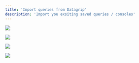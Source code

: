```yaml
---
title: 'Import queries from Datagrip'
description: 'Import you exsiting saved queries / consoles'
---
```


<AccordionGroup>


  <Accordion title="Import from files">

<img
  src="/images/dg_import_files.png"
/>

<Steps>

<Step title = "Go to DataGrip and open files CMD+2 or ALT+2"> </Step>

<Step title = "Right click on the relevant folder -> Open in -> Finder/Location"> </Step>

<Step title = "Drag and drop the folder/files into the Upload a file in the Sherloq uploader "> 
</Step>


</Steps>



  </Accordion>
 
 
 <Accordion title="Import from console">

<Steps>

<Step title = "Go to DataGrip"> </Step>

<Step title = "Right click on the console tab"> </Step>

<Step title = "Click `Open In` -> `Finder`"> </Step>

<Step title = "Drag and drop the file into the Upload a file in the Sherloq setting "> 
</Step>

<Step title = "Repeat for any open console tab"> 
</Step>
</Steps>

<img
  src="/images/dg_import_1.png"
/>

  </Accordion>


   <Accordion title="Import from views">

<img
  src="/images/dg_import_views.png"
/>

<Steps>

<Step title = "Go to DataGrip "> </Step>


<Step title = "Right click on the views folder -> Import/Export -> Export Data"> </Step>

<Step title = "Drag and drop the folder/files into the Upload a file in the Sherloq uploader "> 
</Step>


</Steps>



  </Accordion>


 <Accordion title="Import from history logs">

<Steps>

<Step title = "Go to DataGrip"> </Step>

<Step title = "Click on the upper DataGrip Menu"> </Step>

<Step title = "Click `Help` -> `Show SQL Log in Finder`"> </Step>

<Step title = "Drag and drop the file into the Upload a file in the Sherloq setting "> 
</Step>

</Steps>

<img
  src="/images/dg_import_2.png"
/>

  </Accordion>

 <Accordion title="Copy-paste from SQL from console">

<Steps>

<Step title = "Go to your DataGrip console"> </Step>

<Step title = "Mark the SQL you’d like to import / CTRL + A for all of it ->  Copy it - CTRL + C"> </Step>


<Step title = "Create a new TXT or DOC file and paste it, then save the file"> </Step>

<Step title = "Drag and drop the file into the Upload a file in the Sherloq setting "> 
</Step>

</Steps>


  </Accordion>

</AccordionGroup>







